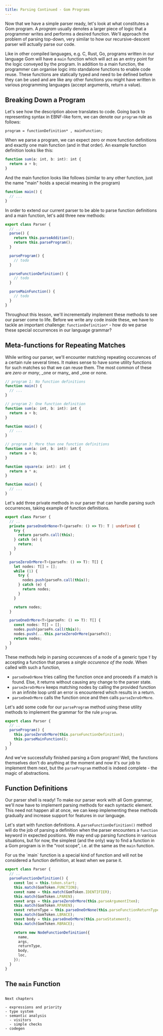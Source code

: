```yaml
---
title: Parsing Continued - Gom Programs
---
```



<ComingSoon />

Now that we have a simple parser ready, let's look at what constitutes a Gom program. A _program_ usually denotes a larger piece of logic that a programmer writes and performs a desired function. We'll approach the problem of parsing top-down, very similar to how our recursive-descent parser will actually parse our code.

Like in other compiled languages, e.g. C, Rust, Go, programs written in our language Gom will have a `main` function which will act as an entry point for the logic conveyed by the program. In addition to a main function, the programmer can organise logic into standalone functions to enable code reuse. These functions are statically typed and need to be defined before they can be used and are like any other functions you might have written in various programming languages (accept arguments, return a value).

## Breaking Down a Program

Let's see how the description above translates to code. Going back to representing syntax in EBNF-like form, we can denote our `program` rule as follows:

```
program = functionDefinition* , mainFunction;
```

When we parse a program, we can expect zero or more function definitions and exactly one main function (and in that order). An example function definition looks like this:

```ts
function sum(a: int, b: int): int {
  return a + b;
}
```

And the main function looks like follows (similar to any other function, just the name "main" holds a special meaning in the program)

```ts
function main() {
  // ...
}
```

In order to extend our current parser to be able to parse function definitions and a main function, let's add three new methods:

```ts title=src/parser/index.ts ins={5, 8-18} del={4}
export class Parser {
  // ..
  parse() {
    return this.parseAddition();
    return this.parseProgram();
  }

  parseProgram() {
    // todo
  }

  parseFunctionDefinition() {
    // todo
  }

  parseMainFunction() {
    // todo
  }
}
```

Throughout this lesson, we'll incrementally implement these methods to see our parser come to life. Before we write any code inside these, we have to tackle an important challenge: `functionDefinition*` - how do we parse these special occurrences in our language grammar?

## Meta-functions for Repeating Matches

While writing our parser, we'll encounter matching repeating occurences of a certain rule several times. It makes sense to have some utility functions for such matches so that we can reuse them. The most common of these are _zero or many_, \_one or many\_ and \_one or none.

```ts title="An example of different possibilities - all are valid Gom programs"
// program 1: No function definitions
function main() {
  // ...
}

// program 2: One function definition
function sum(a: int, b: int): int {
  return a + b;
}

function main() {
  // ...
}

// program 3: More than one function definitions
function sum(a: int, b: int): int {
  return a + b;
}

function square(a: int): int {
  return a * a;
}

function main() {
  // ...
}
```

Let's add three private methods in our parser that can handle parsing such occurrences, taking example of function definitions.

```ts title=src/parser/index.ts
export class Parser {
  // ..
  private parseOneOrNone<T>(parseFn: () => T): T | undefined {
    try {
      return parseFn.call(this);
    } catch (e) {
      return;
    }
  }

  parseZeroOrMore<T>(parseFn: () => T): T[] {
    let nodes: T[] = [];
    while (1) {
      try {
        nodes.push(parseFn.call(this));
      } catch (e) {
        return nodes;
      }
    }

    return nodes;
  }

  parseOneOrMore<T>(parseFn: () => T): T[] {
    const nodes: T[] = [];
    nodes.push(parseFn.call(this));
    nodes.push(...this.parseZeroOrMore(parseFn));
    return nodes;
  }
}
```

These methods help in parsing occurences of a node of a generic type `T` by accepting a function that parses a _single occurence of the node_. When called with such a function,

- `parseOneOrNone` tries calling the function once and proceeds if a match is found. Else, it returns without causing any change to the parser state.
- `parseZeroOrMore` keeps matching nodes by calling the provided function in an infinite loop until an error is encountered which results in a return.
- `parseOneOrMore` calls the function once and then calls `parseZeroOrMore`.

Let's add some code for our `parseProgram` method using these utility methods to implement the grammar for the rule `program`.

```ts title=src/parser/index.ts
export class Parser {
  // ..
  parseProgram() {
    this.parseZeroOrMore(this.parseFunctionDefinition);
    this.parseMainFunction();
  }
}
```

And we've successfully finished parsing a Gom program! Well, the functions themselves don't do anything at the moment and now it's our job to implement them next, but the `parseProgram` method is indeed complete - the magic of abstractions.

## Function Definitions

Our parser shell is ready! To make our parser work with all Gom grammar, we'll now have to implement parsing methods for each syntactic element. This need not happen all at once, we can keep implementing these methods gradually and increase support for features in our language.

Let's start with function definitions. A `parseFunctionDefinition()` method will do the job of parsing a definition when the parser encounters a `function` keyword in expected positions. We may end up parsing functions in various situations, but for now, the simplest (and the only) way to find a function in a Gom program is in the "root scope", i.e. at the same as the `main` function.

<Aside>
  For us the `main` function is a special kind of function and will not be
  considered a function definition, at least when we parse it.
</Aside>

```ts title=src/parser/index.ts
export class Parser {
  // ..
  parseFunctionDefinition() {
    const loc = this.token.start;
    this.match(GomToken.FUNCTION);
    const name = this.match(GomToken.IDENTIFIER);
    this.match(GomToken.LPAREN);
    const args = this.parseZeroOrMore(this.parseArgumentItem);
    this.match(GomToken.RPAREN);
    const returnType = this.parseOneOrNone(this.parseFunctionReturnType);
    this.match(GomToken.LBRACE);
    const body = this.parseOneOrMore(this.parseStatement);
    this.match(GomToken.RBRACE);

    return new NodeFunctionDefinition({
      name,
      args,
      returnType,
      body,
      loc,
    });
  }
}
```

## The `main` Function

<LinkCard
  title="gom/src/parser/rd/index.ts"
  href="https://github.com/gom-lang/gom/blob/main/src/parser/rd/index.ts"
  description="Entire parser code for Gom"
/>
---

```
Next chapters

- expressions and priority
- type system
- semantic analysis
  - visitors
  - simple checks
- codegen
```
